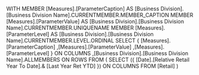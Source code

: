 WITH MEMBER [Measures].[ParameterCaption]
AS [Business Division].[Business Division Name].CURRENTMEMBER.MEMBER_CAPTION 
MEMBER [Measures].[ParameterValue] AS [Business Division].[Business Division Name].CURRENTMEMBER.UNIQUENAME MEMBER [Measures].[ParameterLevel] AS [Business Division].[Business Division Name].CURRENTMEMBER.LEVEL.ORDINAL 
SELECT { [Measures].[ParameterCaption]
	,[Measures].[ParameterValue]
	,[Measures].[ParameterLevel] } ON COLUMNS
	,[Business Division].[Business Division Name].ALLMEMBERS ON ROWS FROM (
	SELECT ({ [Date].[Relative Retail Year To Date].& [Last Year Ret YTD] }) ON COLUMNS
	FROM [Retail]
	)
